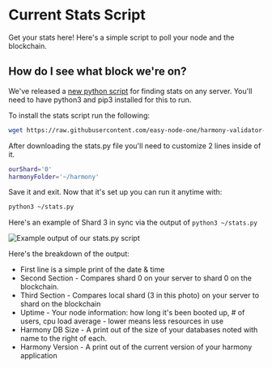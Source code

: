 # Current Stats Script
Get your stats here! Here's a simple script to poll your node and the blockchain.
## How do I see what block we're on?
We've released a [new python script](https://github.com/easy-node-one/harmony-validator-scripts/tree/main/stats) for finding stats on any server. You'll need to have python3 and pip3 installed for this to run.

To install the stats script run the following:
```bash
wget https://raw.githubusercontent.com/easy-node-one/harmony-validator-scripts/main/stats/stats.py && pip3 install colorama
```

After downloading the stats.py file you'll need to customize 2 lines inside of it.
```bash
ourShard='0'
harmonyFolder='~/harmony'
```

Save it and exit. Now that it's set up you can run it anytime with:

```bash
python3 ~/stats.py
```

Here's an example of Shard 3 in sync via the output of `python3 ~/stats.py`

![Example output of our stats.py script](/shard3_py.png)

Here's the breakdown of the output:

- First line is a simple print of the date & time
- Second Section - Compares shard 0 on your server to shard 0 on the blockchain.
- Third Section - Compares local shard (3 in this photo) on your server to shard on the blockchain
- Uptime - Your node information: how long it's been booted up, # of users, cpu load average - lower means less resources in use
- Harmony DB Size - A print out of the size of your databases noted with name to the right of each.
- Harmony Version - A print out of the current version of your harmony application